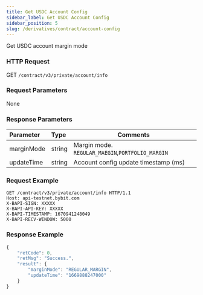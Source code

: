 ```yaml
---
title: Get USDC Account Config
sidebar_label: Get USDC Account Config
sidebar_position: 5
slug: /derivatives/contract/account-config
---
```


Get USDC account margin mode


### HTTP Request
GET `/contract/v3/private/account/info`

### Request Parameters
None

### Response Parameters
| Parameter | Type | Comments|
|:----- |:-----|------ |
|marginMode |string |Margin mode. `REGULAR_MAEGIN`,`PORTFOLIO_MARGIN` |
|updateTime |string |Account config update timestamp (ms) |

### Request Example

<Tabs>
<TabItem value="console" label="console">

```http
GET /contract/v3/private/account/info HTTP/1.1
Host: api-testnet.bybit.com
X-BAPI-SIGN: XXXXX
X-BAPI-API-KEY: XXXXX
X-BAPI-TIMESTAMP: 1670941248049
X-BAPI-RECV-WINDOW: 5000
```

</TabItem>
</Tabs>

### Response Example

<Tabs>
<TabItem value="js response" label="response">

```javascript
{
    "retCode": 0,
    "retMsg": "Success.",
    "result": {
        "marginMode": "REGULAR_MARGIN",
        "updateTime": "1669888247000"
    }
}
```
</TabItem>
</Tabs>